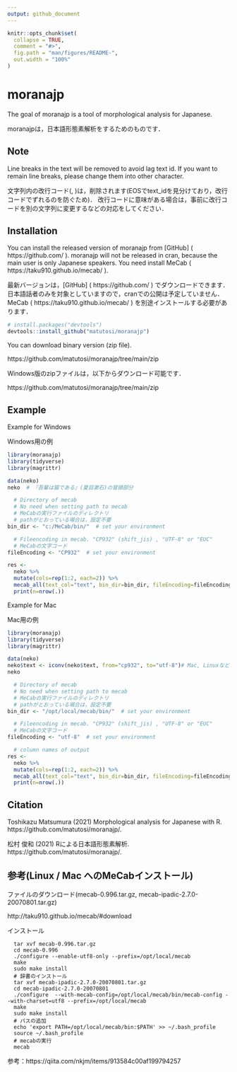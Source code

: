 ```yaml
---
output: github_document
---
```


```r
knitr::opts_chunk$set(
  collapse = TRUE,
  comment = "#>",
  fig.path = "man/figures/README-",
  out.width = "100%"
)
```

# moranajp

The goal of moranajp is a tool of morphological analysis for Japanese. 

moranajpは，日本語形態素解析をするためのものです．

## Note

Line breaks in the text will be removed to avoid lag text id. 
If you want to remain line breaks, please change them into other character. 

文字列内の改行コード(\r\n, \n)は，削除されます(EOSでtext_idを見分けており，改行コードでずれるのを防ぐため)．
改行コードに意味がある場合は，事前に改行コードを別の文字列に変更するなどの対応をしてください．

## Installation

You can install the released version of moranajp from [GitHub] ( https://github.com/ ). 
moranajp will not be released in cran, because the main user is only Japanese speakers. 
You need install MeCab ( https://taku910.github.io/mecab/ ). 

最新バージョンは，[GitHub] ( https://github.com/ ) でダウンロードできます．
日本語話者のみを対象としていますので，cranでの公開は予定していません．
MeCab ( https://taku910.github.io/mecab/ ) を別途インストールする必要があります．

``` r
# install.packages("devtools")
devtools::install_github("matutosi/moranajp")
```

You can download binary version (zip file). 

https://github.com/matutosi/moranajp/tree/main/zip

Windows版のzipファイルは，以下からダウンロード可能です．

https://github.com/matutosi/moranajp/tree/main/zip


## Example

Example for Windows

Windows用の例

``` r
library(moranajp)
library(tidyverse)
library(magrittr)

data(neko)
neko  # 『吾輩は猫である』(夏目漱石)の冒頭部分

  # Directory of mecab
  # No need when setting path to mecab
  # MeCabの実行ファイルのディレクトリ
  # pathがとおっている場合は，設定不要
bin_dir <- "c:/MeCab/bin/"  # set your environment

  # Fileencoding in mecab. "CP932" (shift_jis) , "UTF-8" or "EUC"
  # MeCabの文字コード
fileEncoding <- "CP932"  # set your environment

res <- 
  neko %>%
  mutate(cols=rep(1:2, each=2)) %>%
  mecab_all(text_col="text", bin_dir=bin_dir, fileEncoding=fileEncoding) %>%
  print(n=nrow(.))
```


Example for Mac

Mac用の例

``` r
library(moranajp)
library(tidyverse)
library(magrittr)

data(neko)
neko$text <- iconv(neko$text, from="cp932", to="utf-8")# Mac, LinuxなどUTF-8の場合
neko

  # Directory of mecab
  # No need when setting path to mecab
  # MeCabの実行ファイルのディレクトリ
  # pathがとおっている場合は，設定不要
bin_dir <- "/opt/local/mecab/bin/"  # set your environment

  # Fileencoding in mecab. "CP932" (shift_jis) , "UTF-8" or "EUC"
  # MeCabの文字コード
fileEncoding <- "utf-8"  # set your environment

  # column names of output
res <- 
  neko %>%
  mutate(cols=rep(1:2, each=2)) %>%
  mecab_all(text_col="text", bin_dir=bin_dir, fileEncoding=fileEncoding) %>%
  print(n=nrow(.))
```


## Citation

Toshikazu Matsumura (2021) Morphological analysis for Japanese with R. https://github.com/matutosi/moranajp/.

松村 俊和 (2021) Rによる日本語形態素解析. https://github.com/matutosi/moranajp/.

## 参考(Linux / Mac へのMeCabインストール)

ファイルのダウンロード(mecab-0.996.tar.gz, mecab-ipadic-2.7.0-20070801.tar.gz)

http://taku910.github.io/mecab/#download

インストール
```
  tar xvf mecab-0.996.tar.gz
  cd mecab-0.996
  ./configure --enable-utf8-only --prefix=/opt/local/mecab
  make
  sudo make install
  # 辞書のインストール
  tar xvf mecab-ipadic-2.7.0-20070801.tar.gz
  cd mecab-ipadic-2.7.0-20070801
  ./configure  --with-mecab-config=/opt/local/mecab/bin/mecab-config --with-charset=utf8 --prefix=/opt/local/mecab
  make
  sudo make install
  # パスの追加
  echo 'export PATH=/opt/local/mecab/bin:$PATH' >> ~/.bash_profile
  source ~/.bash_profile
  # mecabの実行
  mecab
```

参考：https://qiita.com/nkjm/items/913584c00af199794257
